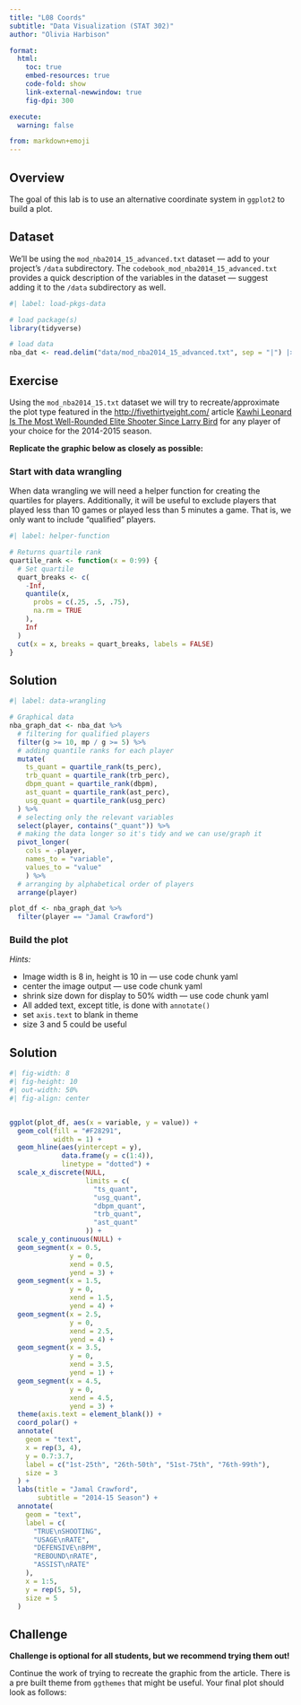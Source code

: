 ```yaml
---
title: "L08 Coords"
subtitle: "Data Visualization (STAT 302)" 
author: "Olivia Harbison"

format:
  html:
    toc: true
    embed-resources: true
    code-fold: show
    link-external-newwindow: true
    fig-dpi: 300

execute:
  warning: false

from: markdown+emoji 
---
```


## Overview

The goal of this lab is to use an alternative coordinate system in `ggplot2` to build a plot. 

## Dataset

We'll be using the `mod_nba2014_15_advanced.txt` dataset --- add to your project's `/data` subdirectory. The `codebook_mod_nba2014_15_advanced.txt` provides a quick description of the variables in the dataset --- suggest adding it to the `/data` subdirectory as well. 

```r
#| label: load-pkgs-data

# load package(s)
library(tidyverse)

# load data
nba_dat <- read.delim("data/mod_nba2014_15_advanced.txt", sep = "|") |> janitor::clean_names()
```

## Exercise 

<!-- See the html instructions since they are complete with images and are the official instructions. -->

Using the `mod_nba2014_15.txt` dataset we will try to recreate/approximate the plot type featured in the [http://fivethirtyeight.com/](fivethirtyeight.com) article [Kawhi Leonard Is The Most Well-Rounded Elite Shooter Since Larry Bird](http://fivethirtyeight.com/features/kawhi-leonard-is-the-most-well-rounded-elite-shooter-since-larry-bird/) for any player of your choice for the 2014-2015 season. 

**Replicate the graphic below as closely as possible:**

### Start with data wrangling

When data wrangling we will need a helper function for creating the quartiles for players. Additionally, it will be useful to exclude players that played less than 10 games or played less than 5 minutes a game. That is, we only want to include "qualified" players.

```r
#| label: helper-function

# Returns quartile rank
quartile_rank <- function(x = 0:99) {
  # Set quartile
  quart_breaks <- c(
    -Inf,
    quantile(x,
      probs = c(.25, .5, .75),
      na.rm = TRUE
    ),
    Inf
  )
  cut(x = x, breaks = quart_breaks, labels = FALSE)
}
```


::: {.callout-tip icon=false}

## Solution

```r
#| label: data-wrangling

# Graphical data
nba_graph_dat <- nba_dat %>% 
  # filtering for qualified players
  filter(g >= 10, mp / g >= 5) %>% 
  # adding quantile ranks for each player
  mutate(
    ts_quant = quartile_rank(ts_perc),
    trb_quant = quartile_rank(trb_perc),
    dbpm_quant = quartile_rank(dbpm),
    ast_quant = quartile_rank(ast_perc),
    usg_quant = quartile_rank(usg_perc)
  ) %>% 
  # selecting only the relevant variables
  select(player, contains("_quant")) %>% 
  # making the data longer so it's tidy and we can use/graph it
  pivot_longer(
    cols = -player, 
    names_to = "variable", 
    values_to = "value"
    ) %>% 
  # arranging by alphabetical order of players
  arrange(player)

plot_df <- nba_graph_dat %>%
  filter(player == "Jamal Crawford") 
```

:::

### Build the plot

*Hints:*

- Image width is 8 in, height is 10 in --- use code chunk yaml
- center the image output --- use code chunk yaml
- shrink size down for display to 50% width --- use code chunk yaml
- All added text, except title, is done with `annotate()`
- set `axis.text` to blank in theme
- size 3 and 5 could be useful

::: {.callout-tip icon=false}

## Solution
```r
#| fig-width: 8
#| fig-height: 10
#| out-width: 50%
#| fig-align: center


ggplot(plot_df, aes(x = variable, y = value)) +
  geom_col(fill = "#F28291",
           width = 1) +
  geom_hline(aes(yintercept = y),
             data.frame(y = c(1:4)),
             linetype = "dotted") +
  scale_x_discrete(NULL,
                   limits = c(
                     "ts_quant",
                     "usg_quant",
                     "dbpm_quant",
                     "trb_quant",
                     "ast_quant"
                   )) +
  scale_y_continuous(NULL) +
  geom_segment(x = 0.5,
               y = 0,
               xend = 0.5,
               yend = 3) +
  geom_segment(x = 1.5,
               y = 0,
               xend = 1.5,
               yend = 4) +
  geom_segment(x = 2.5,
               y = 0,
               xend = 2.5,
               yend = 4) +
  geom_segment(x = 3.5,
               y = 0,
               xend = 3.5,
               yend = 1) +
  geom_segment(x = 4.5,
               y = 0,
               xend = 4.5,
               yend = 3) +
  theme(axis.text = element_blank()) +
  coord_polar() +
  annotate(
    geom = "text",
    x = rep(3, 4),
    y = 0.7:3.7,
    label = c("1st-25th", "26th-50th", "51st-75th", "76th-99th"),
    size = 3
  ) +
  labs(title = "Jamal Crawford",
       subtitle = "2014-15 Season") +
  annotate(
    geom = "text",
    label = c(
      "TRUE\nSHOOTING",
      "USAGE\nRATE",
      "DEFENSIVE\nBPM",
      "REBOUND\nRATE",
      "ASSIST\nRATE"
    ),
    x = 1:5,
    y = rep(5, 5),
    size = 5
  )

```
:::

## Challenge

<!-- See the html instructions since they are complete with images and are the official instructions. -->

**Challenge is optional for all students, but we recommend trying them out!** 

Continue the work of trying to recreate the graphic from the article. There is a pre built theme from `ggthemes` that might be useful. Your final plot should look as follows:
